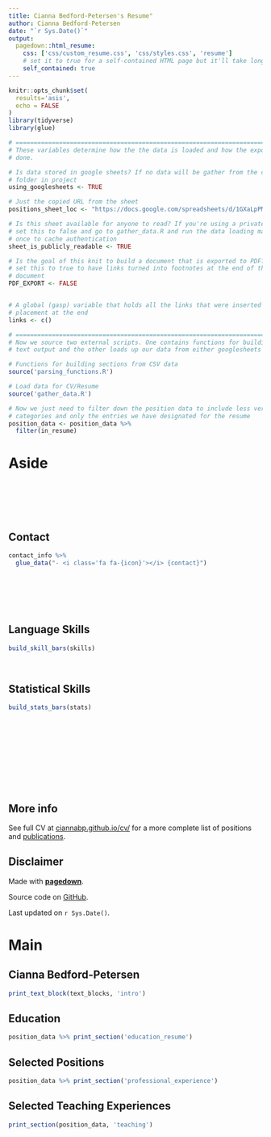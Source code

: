 ```yaml
---
title: Cianna Bedford-Petersen's Resume"
author: Cianna Bedford-Petersen
date: "`r Sys.Date()`"
output:
  pagedown::html_resume:
    css: ['css/custom_resume.css', 'css/styles.css', 'resume']
    # set it to true for a self-contained HTML page but it'll take longer to render
    self_contained: true
---
```



```r
knitr::opts_chunk$set(
  results='asis', 
  echo = FALSE
)
library(tidyverse)
library(glue)

# ======================================================================
# These variables determine how the the data is loaded and how the exports are
# done.

# Is data stored in google sheets? If no data will be gather from the csvs/
# folder in project
using_googlesheets <- TRUE

# Just the copied URL from the sheet
positions_sheet_loc <- "https://docs.google.com/spreadsheets/d/1GXaLpPM1zBxquPTobZ2L2lGBZDxOOOvb5W16w01OlZE/edit#gid=1406459246"

# Is this sheet available for anyone to read? If you're using a private sheet
# set this to false and go to gather_data.R and run the data loading manually
# once to cache authentication
sheet_is_publicly_readable <- TRUE

# Is the goal of this knit to build a document that is exported to PDF? If so
# set this to true to have links turned into footnotes at the end of the
# document
PDF_EXPORT <- FALSE


# A global (gasp) variable that holds all the links that were inserted for
# placement at the end
links <- c()

# ======================================================================
# Now we source two external scripts. One contains functions for building the
# text output and the other loads up our data from either googlesheets or csvs

# Functions for building sections from CSV data
source('parsing_functions.R') 

# Load data for CV/Resume
source('gather_data.R')

# Now we just need to filter down the position data to include less verbose
# categories and only the entries we have designated for the resume
position_data <- position_data %>% 
  filter(in_resume)

```



Aside
================================================================================

<br>
<br>
<br>
<br>



Contact {#contact}
--------------------------------------------------------------------------------

```r
contact_info %>% 
  glue_data("- <i class='fa fa-{icon}'></i> {contact}")
```

<br>
<br>
<br>
<br>

Language Skills {#skills}
--------------------------------------------------------------------------------

```r
build_skill_bars(skills)
```

<br>


Statistical Skills {#stats}
--------------------------------------------------------------------------------

```r
build_stats_bars(stats)
```

<br>
<br>
<br>
<br>
<br>
<br>
<br>
<br>


More info {#more-info}
--------------------------------------------------------------------------------

See full CV at [ciannabp.github.io/cv/](https://ciannabp.github.io/cv/) for a more complete list of positions and [publications](https://scholar.google.com/citations?user=74mOaFcAAAAJ&hl=en).


Disclaimer {#disclaimer}
--------------------------------------------------------------------------------

Made with [**pagedown**](https://github.com/rstudio/pagedown). 

Source code on [GitHub](https://github.com/ciannabp/resume).

Last updated on `r Sys.Date()`.



Main
================================================================================

Cianna Bedford-Petersen {#title}
--------------------------------------------------------------------------------

```r
print_text_block(text_blocks, 'intro')
```

Education {data-icon=graduation-cap data-concise=true}
--------------------------------------------------------------------------------

```r
position_data %>% print_section('education_resume')
```



Selected Positions {data-icon=suitcase}
--------------------------------------------------------------------------------

```r
position_data %>% print_section('professional_experience')
```


Selected Teaching Experiences {data-icon=chalkboard-teacher}
--------------------------------------------------------------------------------

```r
print_section(position_data, 'teaching')
```


